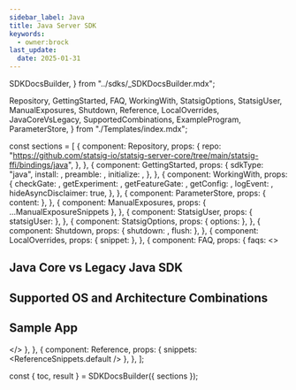 ```yaml
---
sidebar_label: Java
title: Java Server SDK
keywords:
  - owner:brock
last_update:
  date: 2025-01-31
---
```


  SDKDocsBuilder,
} from "../sdks/_SDKDocsBuilder.mdx";

  Repository,
  GettingStarted,
  FAQ,
  WorkingWith,
  StatsigOptions,
  StatsigUser,
  ManualExposures,
  Shutdown,
  Reference,
  LocalOverrides,
  JavaCoreVsLegacy,
  SupportedCombinations,
  ExampleProgram,
  ParameterStore,
} from "./Templates/index.mdx";


const sections = [
  {
    component: Repository,
    props: {
      repo: "https://github.com/statsig-io/statsig-server-core/tree/main/statsig-ffi/bindings/java",
    },
  },
  {
    component: GettingStarted,
    props: {
      sdkType: "java",
      install: <Install />,
      preamble: <Preamble />,
      initialize: <Initialize />,
    },
  },
  {
    component: WorkingWith,
    props: {
      checkGate: <CheckGate />,
      getExperiment: <GetExperiment />,
      getFeatureGate: <GetFeatureGate />,
      getConfig: <GetConfig />,
      logEvent: <LogEvent />,
      hideAsyncDisclaimer: true,
    },
  },
  {
    component: ParameterStore,
    props: { content: <ParamStores /> },
  },
  {
    component: ManualExposures,
    props: { ...ManualExposureSnippets },
  },
  {
    component: StatsigUser,
    props: { statsigUser: <UserSnippet /> },
  },
  {
    component: StatsigOptions,
    props: { options: <Options /> },
  },
  {
    component: Shutdown,
    props: { shutdown: <ShutdownSnippet />, flush: <Flush /> },
  },
  {
    component: LocalOverrides,
    props: { snippet: <OverridesSnippet /> },
  },
  {
    component: FAQ,
    props: { 
      faqs: <>
        <MoreFAQs />
        <h2 id="java-core-vs-legacy-java-sdk">Java Core vs Legacy Java SDK</h2>
        <CoreVsLegacyContent />
        <h2 id="supported-os-and-architecture-combinations">Supported OS and Architecture Combinations</h2>
        <SupportedCombinationsContent />
        <h2 id="example-program">Sample App</h2>
        <ExampleProgramContent />
      </> 
    },
  },
  {
    component: Reference,
    props: { snippets: <ReferenceSnippets.default /> },
  },
];

const { toc, result } = SDKDocsBuilder({ sections });


